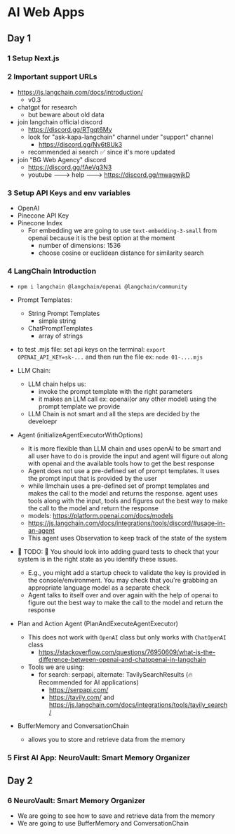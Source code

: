 # AI Web Apps

## Day 1

### 1 Setup Next.js

### 2 Important support URLs

- https://js.langchain.com/docs/introduction/
  - v0.3
- chatgpt for research
  - but beware about old data
- join langchain official discord
  - https://discord.gg/RTgqt6My
  - look for "ask-kapa-langchain" channel under "support" channel
    - https://discord.gg/Nv6t8Uk3
  - recommended ai search ✅ since it's more updated
- join "BG Web Agency" discord
  - https://discord.gg/fAeVq3N3
  - youtube ---> help ---> https://discord.gg/mwagwjkD

### 3 Setup API Keys and env variables

- OpenAI
- Pinecone API Key
- Pinecone Index
  - For embedding we are going to use `text-embedding-3-small` from openai because it is the best option at the moment
    - number of dimensions: 1536
    - choose cosine or euclidean distance for similarity search

### 4 LangChain Introduction

- `npm i langchain @langchain/openai @langchain/community`

- Prompt Templates:
  - String Prompt Templates
    - simple string
  - ChatPromptTemplates
    - array of strings
- to test .mjs file: set api keys on the terminal: `export OPENAI_API_KEY=sk-...` and then run the file ex: `node 01-....mjs`

- LLM Chain:

  - LLM chain helps us:
    - invoke the prompt template with the right parameters
    - it makes an LLM call ex: openai(or any other model) using the prompt template we provide
  - LLM Chain is not smart and all the steps are decided by the develoepr

- Agent (initializeAgentExecutorWithOptions)
  - It is more flexible than LLM chain and uses openAI to be smart and all user have to do is provide the input and agent will figure out along with openai and the available tools how to get the best response
  - Agent does not use a pre-defined set of prompt templates. It uses the prompt input that is provided by the user
  - while llmchain uses a pre-defined set of prompt templates and makes the call to the model and returns the response. agent uses tools along with the input, tools and figures out the best way to make the call to the model and return the response
  - models: https://platform.openai.com/docs/models
  - https://js.langchain.com/docs/integrations/tools/discord/#usage-in-an-agent
  - This agent uses Observation to keep track of the state of the system
- 🚨 TODO: 🌟 You should look into adding guard tests to check that your system is in the right state as you identify these issues.

  - E.g., you might add a startup check to validate the key is provided in the console/environment. You may check that you're grabbing an appropriate language model as a separate check
  - Agent talks to itself over and over again with the help of openai to figure out the best way to make the call to the model and return the response

- Plan and Action Agent (PlanAndExecuteAgentExecutor)

  - This does not work with `OpenAI` class but only works with `ChatOpenAI` class
    - https://stackoverflow.com/questions/76950609/what-is-the-difference-between-openai-and-chatopenai-in-langchain
  - Tools we are using:
    - for search: serpapi, alternate: TavilySearchResults (🔥 Recommended for AI applications)
      - https://serpapi.com/
      - https://tavily.com/ and https://js.langchain.com/docs/integrations/tools/tavily_search/

- BufferMemory and ConversationChain
  - allows you to store and retrieve data from the memory

### 5 First AI App: NeuroVault: Smart Memory Organizer

## Day 2

### 6 NeuroVault: Smart Memory Organizer

- We are going to see how to save and retrieve data from the memory
- We are going to use BufferMemory and ConversationChain
